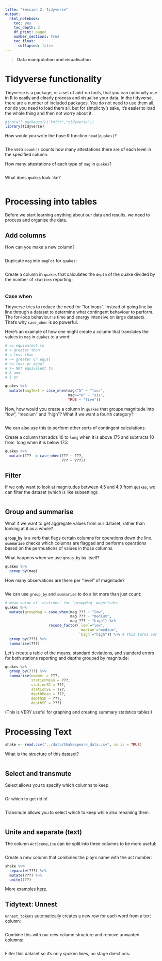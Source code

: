 ```yaml
---
title: "Session 2: Tidyverse"
output:
  html_notebook:
    toc: yes
    toc_depth: 2
    df_print: paged
    number_sections: true
    toc_float:
      collapsed: false
---
```


> **Data manipulation and visualisation**

# Tidyverse functionality

Tidyverse is a package, or a set of add-on tools, that you can optionally use in R to easily and clearly process and visualise your data. In the tidyverse, there are a number of included packages. You do not need to use them all, nor do you need to load them all, but for simplicity's sake, it's easier to load the whole thing and then not worry about it.

```r
#install.packages(c("knitr","tidyverse"))
library(tidyverse)
```

How would you write the base R function `head(quakes)`?

```r

```

The verb `count()` counts how many attestations there are of each level in the specified column.

How many attestations of each type of `mag` in `quakes`?
```r

```

What does `quakes` look like?
```r

```


# Processing into tables

Before we start learning anything about our data and results, we need to process and organise the data.

## Add columns

How can you make a new column?
```r

```

Duplicate `mag` into `magFct` for `quakes`:
```r

```

Create a column in `quakes` that calculates the `depth` of the quake divided by the number of `stations` reporting:
```r

```

### Case when

Tidyverse tries to reduce the need for "for loops". Instead of going line by line through a dataset to determine what contingent behaviour to perform. The for-loop behaviour is time and energy intensive on large datasets. That's why `case_when` is so powerful.

Here's an example of how one might create a column that translates the values in `mag` in `quakes` to a word:
```r
# == equivalent to
# > greater than
# < less than
# >= greater or equal
# <= less or equal
# != NOT equivalent to
# & and
# | or

quakes %>% 
  mutate(magText = case_when(mag<"5" ~ "four",
                             mag>="6" ~ "six",
                             TRUE ~ "five"))
```


Now, how would you create a column in `quakes` that groups magnitude into "low", "medium" and "high"? What if we want a fourth category?
```r

```

We can also use this to perform other sorts of contingent calculations.

Create a column that adds 10 to `long` when it is above 175 and subtracts 10 from `long when it is below 175:
```r
quakes %>% 
  mutate(???  = case_when(??? ~ ???,
                          ??? ~ ???))
```

## Filter

If we only want to look at magnitudes between 4.5 and 4.9 from `quakes`, we can filter the dataset (which is like subsetting):
```r

```

## Group and summarise

What if we want to get aggregate values from our dataset, rather than looking at it as a whole?

**`group_by`** is a verb that flags certain columns for operations down the line. **`summarise`** checks which columns are flagged and performs operations based on the permuations of values in those columns.

What happens when we use `group_by` by itself?
```r
quakes %>% 
  group_by(mag)
```

How many observations are there per "level" of magnitude?
```r

```

We can use `group_by` and `summarise` to do a lot more than just count:
```r
# mean value of `stations` for `groupMag` magnitudes
quakes %>% 
  mutate(groupMag = case_when(mag ??? ~ "low",
                              mag ??? ~ "medium",
                              mag ??? ~ "high") %>%
                    recode_factor(`low`="low",
                                  `medium`="medium",
                                  `high`="high")) %>% # this turns our character vector into an ordered factor
  group_by(???) %>% 
  summarise(???)
```

Let's create a table of the means, standard deviations, and standard errors for both stations reporting and depths grouped by magnitude:
```r
quakes %>%
  group_by(???) %>%
  summarise(number = ???,
            stationMean = ???,
            stationSD = ???,
            stationSE = ???,
            depthMean = ???,
            depthSD = ???,
            depthSE = ???)
```

(This is VERY useful for graphing and creating summary statistics tables!)

# Processing Text

```r
shake <- read.csv("../data/Shakespeare_data.csv", as.is = TRUE)
```

What is the structure of this dataset?
```r

```

## Select and transmute

Select allows you to specify which columns to keep.
```r

```

Or which to get rid of.
```r

```

Transmute allows you to select which to keep while also renaming them.
```r

```

## Unite and separate (text)

The column `ActSceneLine` can be split into three columns to be more useful:
```r

```

Create a new column that combines the play's name with the act number:
```r
shake %>% 
  separate(???) %>% 
  mutate(???) %>% 
  unite(???)
```

More examples [here](https://tidyr.tidyverse.org/reference/separate.html).

## Tidytext: Unnest

`unnest_tokens` automatically creates a new row for each word from a text column:
```r

```

Combine this with our new column structure and remove unwanted columns:
```r

```

Filter this dataset so it's only spoken lines, no stage directions:
```r

```



